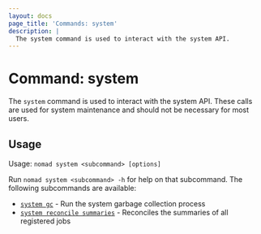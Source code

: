 ```yaml
---
layout: docs
page_title: 'Commands: system'
description: |
  The system command is used to interact with the system API.
---
```


# Command: system

The `system` command is used to interact with the system API. These calls are
used for system maintenance and should not be necessary for most users.

## Usage

Usage: `nomad system <subcommand> [options]`

Run `nomad system <subcommand> -h` for help on that subcommand. The following
subcommands are available:

- [`system gc`][gc] - Run the system garbage collection process
- [`system reconcile summaries`][reconcile-summaries] - Reconciles the summaries of all registered jobs

[gc]: /nomad/commands/system/gc 'Run the system garbage collection process'
[reconcile-summaries]: /nomad/commands/system/reconcile-summaries 'Reconciles the summaries of all registered jobs'
